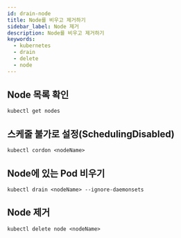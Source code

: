 ```yaml
---
id: drain-node
title: Node를 비우고 제거하기
sidebar_label: Node 제거
description: Node를 비우고 제거하기
keywords:
  - kubernetes
  - drain
  - delete
  - node
---
```


## Node 목록 확인

```shell
kubectl get nodes
```

## 스케줄 불가로 설정(SchedulingDisabled)

```shell
kubectl cordon <nodeName>
```

## Node에 있는 Pod 비우기

```shell
kubectl drain <nodeName> --ignore-daemonsets
```

## Node 제거

```shell
kubectl delete node <nodeName>
```

